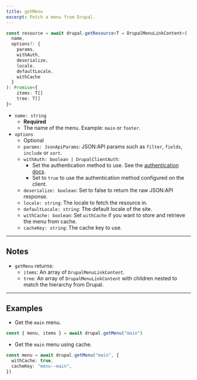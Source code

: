 ```yaml
---
title: getMenu
excerpt: Fetch a menu from Drupal.
---
```


```ts
const resource = await drupal.getResource<T = DrupalMenuLinkContent>(
  name,
  options?: {
    params,
    withAuth,
    deserialize,
    locale,
    defaultLocale,
	withCache
  }
): Promise<{
	items: T[]
	tree: T[]
}>
```

- `name: string`
  - **Required**
  - The name of the menu. Example: `main` or `footer`.
- `options`
  - Optional
  - `params: JsonApiParams`: JSON:API params such as `filter`, `fields`, `include` or `sort`.
  - `withAuth: boolean | DrupalClientAuth`:
    - Set the authentication method to use. See the [authentication docs](/docs/authentication).
    - Set to `true` to use the authentication method configured on the client.
  - `deserialize: boolean`: Set to false to return the raw JSON:API response.
  - `locale: string`: The locale to fetch the resource in.
  - `defaultLocale: string`: The default locale of the site.
  - `withCache: boolean`: Set `withCache` if you want to store and retrieve the menu from cache.
  - `cacheKey: string`: The cache key to use.

---

## Notes

- `getMenu` returns:
  - `items`: An array of `DrupalMenuLinkContent`.
  - `tree`: An array of `DrupalMenuLinkContent` with children nested to match the hierarchy from Drupal.

---

## Examples

- Get the `main` menu.

```ts
const { menu, items } = await drupal.getMenu("main")
```

- Get the `main` menu using cache.

```ts
const menu = await drupal.getMenu("main", {
  withCache: true,
  cacheKey: "menu--main",
})
```
